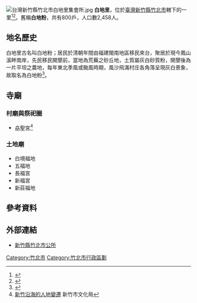 {{Infobox ROC Village or Li
| City/CountyName = 新竹縣
| DivName         = 竹北市
| Village/LiName  = 白地
| Village/Li      = 里
| OldName         = 白地粉
| AreaTotal       = 
| HouseholdTotal  = 800
| PopTotal        = 2,458
| YearMonth       = 2020年3月
| Male            = 1,266
| Female          = 1,192<ref>[http://hc.village.tnn.tw/village05.html?id=7 新竹縣竹北市白地里] {{Wayback|url=http://hc.village.tnn.tw/village05.html?id=7 |date=20140714214627 }} 村里通  新竹村里通</ref>
| Head            = 陳相進<ref>[http://www.chupei.gov.tw/iframimgtxt_list.php?newstype_id=&typeid=780&keywor=&Page=2 鄰里資訊] {{Wayback|url=http://www.chupei.gov.tw/iframimgtxt_list.php?newstype_id=&typeid=780&keywor=&Page=2 |date=20190608224831 }}  新竹縣竹北市公所</ref>
| Sub             = 
| Website         =
| Neighbors       = -{[[崇義里_(新竹縣)|崇義里]]、[[大義里_(新竹縣)|大義里]]、[[麻園里_(新竹縣)|麻園里]]、[[新庄里_(新竹縣)|新庄里]]、[[大鄉里_(新竹縣)|大鄉里]]、[[新港里_(新竹縣)|新港里]]}-
| MapLocation     = 
| Address         = 白地里11鄰長青路1段269號
| Phone           = 03-5565217
| DataSource      = 戶政資料：[http://w3.hsinchu.gov.tw/HouseWeb/Jhubei/Webpage/main/index.aspx 竹北市戶政事務所]
}}
[[File:台灣新竹縣竹北市白地里集會所.jpg|thumb]]
'''白地里'''，位於[[臺灣|臺灣]][[新竹縣|新竹縣]][[竹北市|竹北市]]轄下的一里<ref>{{cite book|title= 臺灣鄉土全誌 (四): 新竹市.新竹縣.苗栗縣.南投縣|year=1996|publisher=中一出版社}}</ref><ref>{{cite book|title=臺灣全志: 政治志·建置沿革篇|year=2007|publisher=國史館臺灣文獻館}}</ref>。舊稱'''白地粉'''，共有800戶，人口數2,458人。

==地名歷史==
白地里古名叫白地粉；居民於清朝年間由福建閩南地區移民來台，聚居於現今鳳山溪畔南岸，先民移民開墾前，當地為荒蕪之砂丘地，土質屬灰白砂質粉，開墾後為一片平坦之農地，每年東北季風或颱風時期，風沙飛滿村庄各角落呈現灰白景象，故取名為白地粉<ref>{{cite web|url= http://www.ntut.edu.tw/~kwindow/somename.doc |language=zh-hant |title=地名趣談 郭文鐸 |publisher=國立臺北科技大學 | date=2005-11-01 |accessdate=}}</ref>。

==寺廟==
===村廟與祭祀圈===
*劦聖宮<ref>[http://www.hcccb.gov.tw/file_res/Book/%E8%88%87%E6%B5%B7%E7%9B%B8%E9%81%87%E4%B9%8B%E5%9C%B0%E5%85%A8%E6%96%87_%E4%BD%8E%E6%AA%94%E4%B8%8A%E5%8D%8A(1).pdf 新竹沿海的人地變遷] {{Wayback|url=http://www.hcccb.gov.tw/file_res/Book/%E8%88%87%E6%B5%B7%E7%9B%B8%E9%81%87%E4%B9%8B%E5%9C%B0%E5%85%A8%E6%96%87_%E4%BD%8E%E6%AA%94%E4%B8%8A%E5%8D%8A(1).pdf |date=20150924025349 }}  新竹市文化局</ref>
===土地廟===
*白境福地
*五福地
*長福宮
*新福宮
*新莊福地

==參考資料==
{{Reflist}}

==外部連結==
*[http://www.chupei.gov.tw/home.php 新竹縣竹北市公所] {{Wayback|url=http://www.chupei.gov.tw/home.php |date=20201105230638 }}

{{竹北市}}

[[Category:竹北市|Category:竹北市]]
[[Category:竹北市行政區劃|Category:竹北市行政區劃]]